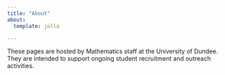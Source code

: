 ```yaml
---
title: "About"
about:
  template: jolla

---
```


These pages are hosted by Mathematics staff at the University of Dundee. They are intended to support ongoing student recruitment and outreach activities.  